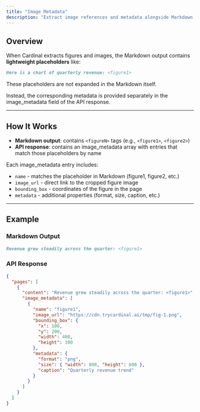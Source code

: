 ```yaml
---
title: "Image Metadata"
description: "Extract image references and metadata alongside Markdown output."
---
```


## Overview

When Cardinal extracts figures and images, the Markdown output contains **lightweight placeholders** like:

```markdown
Here is a chart of quarterly revenue: <figure1>
```

These placeholders are not expanded in the Markdown itself.

Instead, the corresponding metadata is provided separately in the image_metadata field of the API response.

---

## How It Works

- **Markdown output**: contains `<figureN>` tags (e.g., `<figure1>`, `<figure2>`)
- **API response**: contains an image_metadata array with entries that match those placeholders by name

Each image_metadata entry includes:
- `name` - matches the placeholder in Markdown (figure1, figure2, etc.)
- `image_url` - direct link to the cropped figure image
- `bounding_box` - coordinates of the figure in the page
- `metadata` - additional properties (format, size, caption, etc.)

---


## Example

### Markdown Output
```markdown
Revenue grew steadily across the quarter: <figure1>
```

### API Response
```json
{
  "pages": [
    {
      "content": "Revenue grew steadily across the quarter: <figure1>",
      "image_metadata": [
        {
          "name": "figure1",
          "image_url": "https://cdn.trycardinal.ai/tmp/fig-1.png",
          "bounding_box": {
            "x": 100,
            "y": 200,
            "width": 400,
            "height": 300
          },
          "metadata": {
            "format": "png",
            "size": { "width": 800, "height": 600 },
            "caption": "Quarterly revenue trend"
          }
        }
      ]
    }
  ]
}
```

